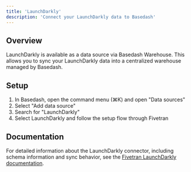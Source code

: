 ```yaml
---
title: 'LaunchDarkly'
description: 'Connect your LaunchDarkly data to Basedash'
---
```


## Overview

LaunchDarkly is available as a data source via Basedash Warehouse. This allows you to sync your LaunchDarkly data into a centralized warehouse managed by Basedash.

## Setup

1. In Basedash, open the command menu (⌘K) and open "Data sources"
2. Select "Add data source"
3. Search for "LaunchDarkly"
4. Select LaunchDarkly and follow the setup flow through Fivetran

## Documentation

For detailed information about the LaunchDarkly connector, including schema information and sync behavior, see the [Fivetran LaunchDarkly documentation](https://fivetran.com/docs/connectors/applications/launchdarkly).
